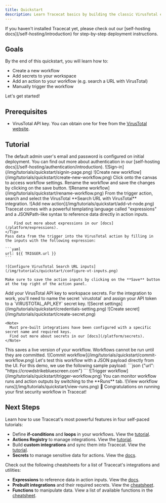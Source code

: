 ```yaml
---
title: Quickstart
description: Learn Tracecat basics by building the classic VirusTotal enrichment playbook.
---
```


<Warning>
  If you haven't installed Tracecat yet, please check out our [self-hosting
  docs](/self-hosting/introduction) for step-by-step deployment instructions.
</Warning>

## Goals

By the end of this quickstart, you will learn how to:

- Create a new workflow
- Add secrets to your workspace
- Add an action to your workflow (e.g. search a URL with VirusTotal)
- Manually trigger the workflow

Let's get started!

## Prerequisites

- VirusTotal API key. You can obtain one for free from the [VirusTotal website](https://www.virustotal.com/gui/my-apikey).

## Tutorial

<Steps>
  <Step title="Log into Tracecat">
    <Note>
        The default admin user's email and password is configured on initial deployment.
        You can find out more about authentication in our [self-hosting docs](/self-hosting/authentication/introduction).
    </Note>
    ![Sign-in](/img/tutorials/quickstart/signin-page.png)
  </Step>
  <Step title="Create new workflow">
    ![Create new workflow](/img/tutorials/quickstart/create-new-workflow.png)
  </Step>
  <Step title="Rename workflow">
    Click onto the canvas to access workflow settings.
    Rename the workflow and save the changes by clicking on the save button.
    ![Rename workflow](/img/tutorials/quickstart/rename-workflow.png)
  </Step>
  <Step title="Add VirusTotal action">
    From the trigger action, search and select the VirusTotal **Search URL with VirusTotal** integration.
    ![Add new action](/img/tutorials/quickstart/add-vt-node.png)
  </Step>
  <Step title="Configure VirusTotal action inputs">
    <Tip>
        Tracecat comes with a powerful templating language called "expressions" and a JSONPath-like syntax to reference data directly in action inputs.

        Find out more about expressions in our [docs](/platform/expressions).
    </Tip>
    Pass data from the trigger into the VirusTotal action by filling in the inputs with the following expression:

    ```yaml
    url: ${{ TRIGGER.url }}
    ```

    ![Configure VirusTotal Search URL inputs](/img/tutorials/quickstart/configure-vt-inputs.png)

    Make sure to save the action inputs by clicking on the **Save** button at the top right of the action panel.
  </Step>
  <Step title="Add secret">
    Add your VirusTotal API key to workspace secrets.
    For the integration to work, you'll need to name the secret `virustotal` and assign your API token to a `VIRUSTOTAL_API_KEY` secret key.
    ![Secret settings](/img/tutorials/quickstart/credentials-setting.png)
    ![Create secret](/img/tutorials/quickstart/create-secret.png)

    <Note>
      Must pre-built integrations have been configured with a specific secret name and required keys.
      Find out more about secrets in our [docs](/platform/secrets).
    </Note>
  </Step>
  <Step title="Commit (AKA deploy) workflow">
    This saves a live version of your workflow.
    Workflows cannot be run until they are committed.
    ![Commit workflow](/img/tutorials/quickstart/commit-workflow.png)
  </Step>
  <Step title="Trigger workflow">
    Let's test this workflow with a JSON payload directly from the UI.
    For this demo, we use the following sample payload:
    ```json
    {"url": "https://crowdstrikebluescreen.com"}
    ```
    ![Trigger workflow](/img/tutorials/quickstart/trigger-workflow.png)
  </Step>
  <Step title="View workflow runs">
    You can monitor workflow runs and action outputs by switching to the **Runs** tab.
    ![View workflow runs](/img/tutorials/quickstart/view-runs.png)
  </Step>
  <Step title="Congratulations!">
    🎉 Congratulations on running your first security workflow in Tracecat!
  </Step>
</Steps>

## Next Steps

Learn how to use Tracecat's most powerful features in four self-paced tutorials:

- Define **if-conditions** and **loops** in your workflows. View the [tutorial](/tutorials/control-flow).
- **Actions Registry** to manage integrations. View the [tutorial](/tutorials/actions-registry).
- Build **custom integrations** and sync them into Tracecat. View the [tutorial](/tutorials/custom-integrations).
- **Secrets** to manage sensitive data for actions. View the [docs](/platform/secrets).

Check out the following cheatsheets for a list of Tracecat's integrations and utilities:

- **Expressions** to reference data in action inputs. View the [docs](/platform/expressions).
- **Prebuilt integrations** and their required secrets. View the [cheatsheet](/integrations).
- **Functions** to manipulate data. View a list of available functions in the [cheatsheet](/platform/functions).
